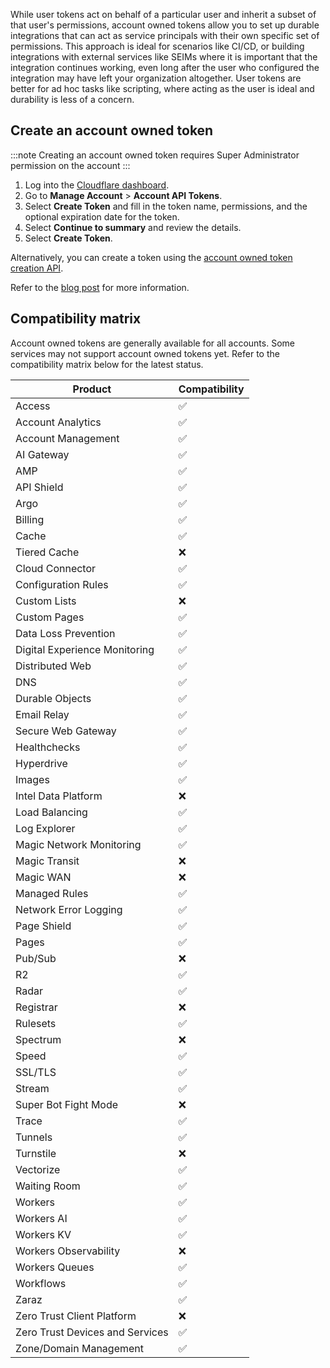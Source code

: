 While user tokens act on behalf of a particular user and inherit a subset of that user's permissions, account owned tokens allow you to set up durable integrations that can act as service principals with their own specific set of permissions. This approach is ideal for scenarios like CI/CD, or building integrations with external services like SEIMs where it is important that the integration continues working, even long after the user who configured the integration may have left your organization altogether. User tokens are better for ad hoc tasks like scripting, where acting as the user is ideal and durability is less of a concern.

## Create an account owned token

:::note
Creating an account owned token requires Super Administrator permission on the account
:::

1. Log into the [Cloudflare dashboard](https://dash.cloudflare.com).
2. Go to **Manage Account** > **Account API Tokens**.
3. Select **Create Token** and fill in the token name, permissions, and the optional expiration date for the token.
4. Select **Continue to summary** and review the details.
5. Select **Create Token**.

Alternatively, you can create a token using the [account owned token creation API](/api/resources/accounts/subresources/tokens/methods/create/).

Refer to the [blog post](https://blog.cloudflare.com/account-owned-tokens-automated-actions-zaraz/) for more information.

## Compatibility matrix

Account owned tokens are generally available for all accounts. Some services may not support account owned tokens yet. Refer to the compatibility matrix below for the latest status.

| Product                         | Compatibility |
| ------------------------------- | ------------- |
| Access                          | ✅            |
| Account Analytics               | ✅            |
| Account Management              | ✅            |
| AI Gateway                      | ✅            |
| AMP                             | ✅            |
| API Shield                      | ✅            |
| Argo                            | ✅            |
| Billing                         | ✅            |
| Cache                           | ✅            |
| Tiered Cache                    | ❌            |
| Cloud Connector                 | ✅            |
| Configuration Rules             | ✅            |
| Custom Lists                    | ❌            |
| Custom Pages                    | ✅            |
| Data Loss Prevention            | ✅            |
| Digital Experience Monitoring   | ✅            |
| Distributed Web                 | ✅            |
| DNS                             | ✅            |
| Durable Objects                 | ✅            |
| Email Relay                     | ✅            |
| Secure Web Gateway              | ✅            |
| Healthchecks                    | ✅            |
| Hyperdrive                      | ✅            |
| Images                          | ✅            |
| Intel Data Platform             | ❌            |
| Load Balancing                  | ✅            |
| Log Explorer                    | ✅            |
| Magic Network Monitoring        | ✅            |
| Magic Transit                   | ❌            |
| Magic WAN                       | ❌            |
| Managed Rules                   | ✅            |
| Network Error Logging           | ✅            |
| Page Shield                     | ✅            |
| Pages                           | ✅            |
| Pub/Sub                         | ❌            |
| R2                              | ✅            |
| Radar                           | ✅            |
| Registrar                       | ❌            |
| Rulesets                        | ✅            |
| Spectrum                        | ❌            |
| Speed                           | ✅            |
| SSL/TLS                         | ✅            |
| Stream                          | ✅            |
| Super Bot Fight Mode            | ❌            |
| Trace                           | ✅            |
| Tunnels                         | ✅            |
| Turnstile                       | ❌            |
| Vectorize                       | ✅            |
| Waiting Room                    | ✅            |
| Workers                         | ✅            |
| Workers AI                      | ✅            |
| Workers KV                      | ✅            |
| Workers Observability           | ❌            |
| Workers Queues                  | ✅            |
| Workflows                       | ✅            |
| Zaraz                           | ✅            |
| Zero Trust Client Platform      | ❌            |
| Zero Trust Devices and Services | ✅            |
| Zone/Domain Management          | ✅            |
